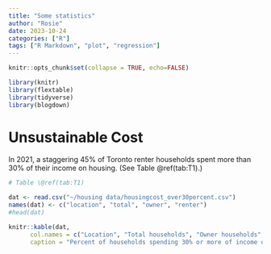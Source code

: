 ```yaml
---
title: "Some statistics"
author: "Rosie"
date: 2023-10-24
categories: ["R"]
tags: ["R Markdown", "plot", "regression"]
---
```


```r
knitr::opts_chunk$set(collapse = TRUE, echo=FALSE)
```

```r

library(knitr)
library(flextable)
library(tidyverse)
library(blogdown)
```

# Unsustainable Cost

In 2021, a staggering 45% of Toronto renter households spent more than 30% of their income on housing. (See Table \@ref(tab:T1).)

```r

# Table \@ref(tab:T1)

dat <- read.csv("~/housing data/housingcost_over30percent.csv")
names(dat) <- c("location", "total", "owner", "renter")
#head(dat)

knitr::kable(dat, 
      col.names = c("Location", "Total households", "Owner households", "Renter households"), 
      caption = "Percent of households spending 30% or more of income on shelter cost in primary downtowns by tenure, 2021 (Source: Statistics Canada)") 
  

```


